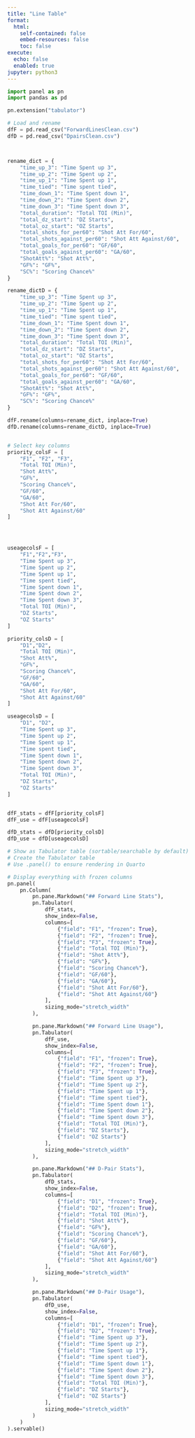 ```yaml
---
title: "Line Table"
format:
  html:
    self-contained: false
    embed-resources: false
    toc: false
execute:
  echo: false
  enabled: true
jupyter: python3
---
```



```python
import panel as pn
import pandas as pd

pn.extension("tabulator")

# Load and rename
dfF = pd.read_csv("ForwardLinesClean.csv")
dfD = pd.read_csv("DpairsClean.csv")



rename_dict = {
    "time_up_3": "Time Spent up 3",
    "time_up_2": "Time Spent up 2",
    "time_up_1": "Time Spent up 1",
    "time_tied": "Time spent tied",
    "time_down_1": "Time Spent down 1",
    "time_down_2": "Time Spent down 2",
    "time_down_3": "Time Spent down 3",
    "total_duration": "Total TOI (Min)",
    "total_dz_start": "DZ Starts",
    "total_oz_start": "OZ Starts",
    "total_shots_for_per60": "Shot Att For/60",
    "total_shots_against_per60": "Shot Att Against/60",
    "total_goals_for_per60": "GF/60",
    "total_goals_against_per60": "GA/60",
    "ShotAtt%": "Shot Att%",
    "GF%": "GF%",
    "SC%": "Scoring Chance%"
}

rename_dictD = {
    "time_up_3": "Time Spent up 3",
    "time_up_2": "Time Spent up 2",
    "time_up_1": "Time Spent up 1",
    "time_tied": "Time spent tied",
    "time_down_1": "Time Spent down 1",
    "time_down_2": "Time Spent down 2",
    "time_down_3": "Time Spent down 3",
    "total_duration": "Total TOI (Min)",
    "total_dz_start": "DZ Starts",
    "total_oz_start": "OZ Starts",
    "total_shots_for_per60": "Shot Att For/60",
    "total_shots_against_per60": "Shot Att Against/60",
    "total_goals_for_per60": "GF/60",
    "total_goals_against_per60": "GA/60",
    "ShotAtt%": "Shot Att%",
    "GF%": "GF%",
    "SC%": "Scoring Chance%"
}

dfF.rename(columns=rename_dict, inplace=True)
dfD.rename(columns=rename_dictD, inplace=True)


# Select key columns
priority_colsF = [
    "F1", "F2", "F3",
    "Total TOI (Min)",
    "Shot Att%",
    "GF%",
    "Scoring Chance%",
    "GF/60",
    "GA/60",
    "Shot Att For/60",
    "Shot Att Against/60"
]




useagecolsF = [
    "F1","F2","F3",
    "Time Spent up 3",
    "Time Spent up 2",
    "Time Spent up 1",
    "Time spent tied",
    "Time Spent down 1",
    "Time Spent down 2",
    "Time Spent down 3",
    "Total TOI (Min)",
    "DZ Starts",
    "OZ Starts"
]

priority_colsD = [
    "D1","D2",
    "Total TOI (Min)",
    "Shot Att%",
    "GF%",
    "Scoring Chance%",
    "GF/60",
    "GA/60",
    "Shot Att For/60",
    "Shot Att Against/60"
]

useagecolsD = [
    "D1", "D2",
    "Time Spent up 3",
    "Time Spent up 2",
    "Time Spent up 1",
    "Time spent tied",
    "Time Spent down 1",
    "Time Spent down 2",
    "Time Spent down 3",
    "Total TOI (Min)",
    "DZ Starts",
    "OZ Starts"
]


dfF_stats = dfF[priority_colsF]
dfF_use = dfF[useagecolsF]

dfD_stats = dfD[priority_colsD]
dfD_use = dfD[useagecolsD]

# Show as Tabulator table (sortable/searchable by default)
# Create the Tabulator table
# Use .panel() to ensure rendering in Quarto

# Display everything with frozen columns
pn.panel(
    pn.Column(
        pn.pane.Markdown("## Forward Line Stats"),
        pn.Tabulator(
            dfF_stats,
            show_index=False,
            columns=[
                {"field": "F1", "frozen": True},
                {"field": "F2", "frozen": True},
                {"field": "F3", "frozen": True},
                {"field": "Total TOI (Min)"},
                {"field": "Shot Att%"},
                {"field": "GF%"},
                {"field": "Scoring Chance%"},
                {"field": "GF/60"},
                {"field": "GA/60"},
                {"field": "Shot Att For/60"},
                {"field": "Shot Att Against/60"}
            ],
            sizing_mode="stretch_width"
        ),

        pn.pane.Markdown("## Forward Line Usage"),
        pn.Tabulator(
            dfF_use,
            show_index=False,
            columns=[
                {"field": "F1", "frozen": True},
                {"field": "F2", "frozen": True},
                {"field": "F3", "frozen": True},
                {"field": "Time Spent up 3"},
                {"field": "Time Spent up 2"},
                {"field": "Time Spent up 1"},
                {"field": "Time spent tied"},
                {"field": "Time Spent down 1"},
                {"field": "Time Spent down 2"},
                {"field": "Time Spent down 3"},
                {"field": "Total TOI (Min)"},
                {"field": "DZ Starts"},
                {"field": "OZ Starts"}
            ],
            sizing_mode="stretch_width"
        ),

        pn.pane.Markdown("## D-Pair Stats"),
        pn.Tabulator(
            dfD_stats,
            show_index=False,
            columns=[
                {"field": "D1", "frozen": True},
                {"field": "D2", "frozen": True},
                {"field": "Total TOI (Min)"},
                {"field": "Shot Att%"},
                {"field": "GF%"},
                {"field": "Scoring Chance%"},
                {"field": "GF/60"},
                {"field": "GA/60"},
                {"field": "Shot Att For/60"},
                {"field": "Shot Att Against/60"}
            ],
            sizing_mode="stretch_width"
        ),

        pn.pane.Markdown("## D-Pair Usage"),
        pn.Tabulator(
            dfD_use,
            show_index=False,
            columns=[
                {"field": "D1", "frozen": True},
                {"field": "D2", "frozen": True},
                {"field": "Time Spent up 3"},
                {"field": "Time Spent up 2"},
                {"field": "Time Spent up 1"},
                {"field": "Time spent tied"},
                {"field": "Time Spent down 1"},
                {"field": "Time Spent down 2"},
                {"field": "Time Spent down 3"},
                {"field": "Total TOI (Min)"},
                {"field": "DZ Starts"},
                {"field": "OZ Starts"}
            ],
            sizing_mode="stretch_width"
        )
    )
).servable()






```










